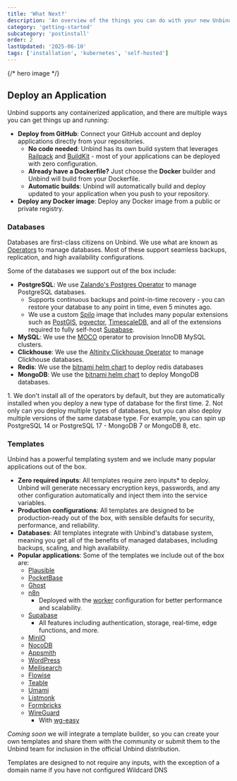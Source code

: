 ```yaml
---
title: 'What Next?'
description: 'An overview of the things you can do with your new Unbind installation.'
category: 'getting-started'
subcategory: 'postinstall'
order: 2
lastUpdated: '2025-06-10'
tags: ['installation', 'kubernetes', 'self-hosted']
---
```



{/* hero image */}

## Deploy an Application

Unbind supports any containerized application, and there are multiple ways you can get things up and running:

- **Deploy from GitHub**: Connect your GitHub account and deploy applications directly from your repositories.
  - **No code needed**: Unbind has its own build system that leverages [Railpack](https://railpack.com/) and [BuildKit](https://docs.docker.com/build/buildkit/) - most of your applications can be deployed with zero configuration.
  - **Already have a Dockerfile?** Just choose the **Docker** builder and Unbind will build from your Dockerfile.
  - **Automatic builds**: Unbind will automatically build and deploy updated to your application when you push to your repository.
- **Deploy any Docker image**: Deploy any Docker image from a public or private registry.

### Databases

Databases are first-class citizens on Unbind. We use what are known as [Operators](https://kubernetes.io/docs/concepts/extend-kubernetes/operator/) to manage databases. Most of these support seamless backups, replication, and high availability configurations.

Some of the databases we support out of the box include:

- **PostgreSQL**: We use [Zalando's Postgres Operator](https://github.com/zalando/postgres-operator) to manage PostgreSQL databases.
  - Supports continuous backups and point-in-time recovery - you can restore your database to any point in time, even 5 minutes ago.
  - We use a custom [Spilo](https://github.com/unbindapp/spilo) image that includes many popular extensions such as [PostGIS](https://postgis.net/), [pgvector](https://github.com/pgvector/pgvector), [TimescaleDB](https://www.timescale.com/), and all of the extensions required to fully self-host [Supabase](https://supabase.com).
- **MySQL**: We use the [MOCO](https://cybozu-go.github.io/moco/) operator to provision InnoDB MySQL clusters.
- **Clickhouse**: We use the [Altinity Clickhouse Operator](https://github.com/Altinity/clickhouse-operator) to manage Clickhouse databases.
- **Redis**: We use the [bitnami helm chart](https://artifacthub.io/packages/helm/bitnami/redis) to deploy redis databases
- **MongoDB**: We use the [bitnami helm chart](https://artifacthub.io/packages/helm/bitnami/mongodb) to deploy MongoDB databases.

<Callout type="info">
1. We don't install all of the operators by default, but they are automatically installed when you deploy a new type of database for the first time.
2. Not only can you deploy multiple types of databases, but you can also deploy multiple versions of the same database type. For example, you can spin up PostgreSQL 14 or PostgreSQL 17 - MongoDB 7 or MongoDB 8, etc.
</Callout>

### Templates

Unbind has a powerful templating system and we include many popular applications out of the box.

- **Zero required inputs**: All templates require zero inputs* to deploy. Unbind will generate necessary encryption keys, passwords, and any other configuration automatically and inject them into the service variables.
- **Production configurations**: All templates are designed to be production-ready out of the box, with sensible defaults for security, performance, and reliability.
- **Databases**: All templates integrate with Unbind's database system, meaning you get all of the benefits of managed databases, including backups, scaling, and high availability.
- **Popular applications**: Some of the templates we include out of the box are:
  - [Plausible](https://plausible.io)
  - [PocketBase](https://pocketbase.io)
  - [Ghost](https://ghost.org)
  - [n8n](https://n8n.io)
    - Deployed with the [worker](https://chakray.com/empowering-task-automation-configuring-and-using-workers-in-n8n/) configuration for better performance and scalability.
  - [Supabase](https://supabase.com)
    - All features including authentication, storage, real-time, edge functions, and more.
  - [MinIO](https://min.io)
  - [NocoDB](https://nocodb.com)
  - [Appsmith](https://www.appsmith.com)
  - [WordPress](https://wordpress.com)
  - [Meilisearch](https://www.meilisearch.com)
  - [Flowise](https://flowiseai.com)
  - [Teable](https://teable.io)
  - [Umami](https://umami.is)
  - [Listmonk](https://listmonk.app)
  - [Formbricks](https://formbricks.com)
  - [WireGuard](https://www.wireguard.com)
    - With [wg-easy](https://wg-easy.github.io/wg-easy/latest/)

_Coming soon_ we will integrate a template builder, so you can create your own templates and share them with the community or submit them to the Unbind team for inclusion in the official Unbind distribution.

<Callout type="warning">
Templates are designed to not require any inputs, with the exception of a domain name if you have not configured Wildcard DNS
</Callout>